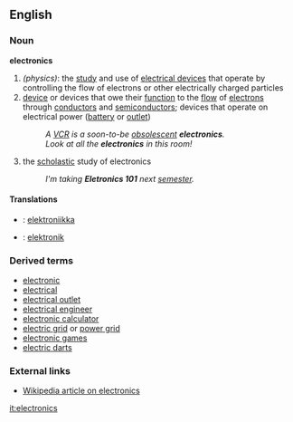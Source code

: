 ==English==

===Noun===
'''electronics'''
#''(physics)'': the [[study]] and use of [[electrical device]]s that operate by controlling the flow of electrons or other electrically charged particles
#[[device]] or devices that owe their [[function]] to the [[flow]] of [[electrons]] through [[conductor]]s and [[semiconductor]]s; devices that operate on electrical power ([[battery]] or [[outlet]])
#:''A [[VCR]] is a soon-to-be [[obsolescent]] '''electronics'''.'' 
#:''Look at all the '''electronics''' in this room!''
#the [[scholastic]] study of electronics
#:''I'm taking '''Eletronics 101''' next [[semester]].''

====Translations====
*{{fi}}: [[elektroniikka]]
*{{sv}}: [[elektronik]]

===Derived terms=== <!--This list ought to be 10 times longer, no?  Whoa, some of these should be =See also=s.-->
*[[electronic]]
*[[electrical]]
*[[electrical outlet]]
*[[electrical engineer]]
*[[electronic calculator]]
*[[electric grid]] or [[power grid]]
*[[electronic games]]
*[[electric darts]]

===External links===
*[[w:electronics|Wikipedia article on electronics]]

[[it:electronics]]